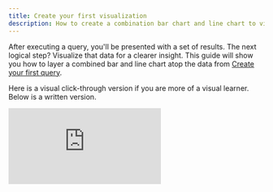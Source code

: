 ```yaml
---
title: Create your first visualization
description: How to create a combination bar chart and line chart to visualize the monthly $ gas spent for your wallet
---
```


After executing a query, you'll be presented with a set of results. The next logical step? Visualize that data for a clearer insight. This guide will show you how to layer a combined bar and line chart atop the data from [Create your first query](/learning/how-tos/create-your-first-query).

Here is a visual click-through version if you are more of a visual learner. Below is a written version.

<div
  style={{
    position: "relative",
    paddingBottom: "calc(55.052083333333336% + 41px)",
    height: 0,
    width: "100%"
  }}
>
  <iframe
    src="https://demo.arcade.software/Ibb99hRkn1uJURUJfHm6?embed"
    frameBorder={0}
    loading="lazy"
    webkitallowfullscreen=""
    mozallowfullscreen=""
    allowFullScreen=""
    allow="clipboard-write"
    style={{
      position: "absolute",
      top: 0,
      left: 0,
      width: "100%",
      height: "100%",
      colorScheme: "light"
    }}
  />
</div>


1. **Begin Visualization**: Click on "New" and select your desired chart type. For this tutorial, initiate with a bar chart and click "Bar Chart."
2. **Display Data**: By default, the chart will showcase `monthly_gas_spent`. To augment the depth of insights, include the `cumulative_gas_spent` column.
3. **Adjust Chart Type**: Transition the representation of `cumulative_gas_spent` from a bar to a line chart, offering a more nuanced view.
4. **Fine-tune Your Chart**: Customize the display values for a polished look. For detailed formatting guidance, [refer to this resource](web-app/visualizations/charts-graphs).

<div
  style={{
    position: "relative",
    paddingBottom: "calc(51.96629213483146% + 41px)",
    height: 0,
    width: "100%"
  }}
>
  <iframe
    src="https://demo.arcade.software/EA9ntSBLGhGEBFhIQ0By?embed"
    frameBorder={0}
    loading="lazy"
    webkitallowfullscreen=""
    mozallowfullscreen=""
    allowFullScreen=""
    allow="clipboard-write"
    style={{
      position: "absolute",
      top: 0,
      left: 0,
      width: "100%",
      height: "100%",
      colorScheme: "light"
    }}
  />
</div>

You can also use the AI Chart Builder to automatically generate the charts for your data.
1. **Click Generate** When you click generate, the AI Chart Builder will suggest a title and chart type based on your data.
2. If you are happy with the recommendation, click **Create Generate** to add the chart to your dashboard.
3. Otherwise, you can edit the title or the chart type and then **Create Generate** to create the chart.
4. (Optional) **Fine-tune Your Chart**: Customize the display values for a polished look. For detailed formatting guidance, [refer to this resource](web-app/visualizations/charts-graphs).


